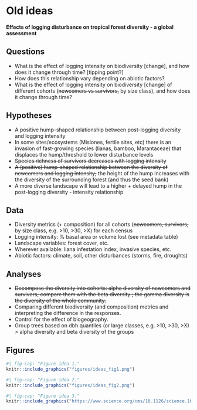 # Old ideas {.unnumbered}

**Effects of logging disturbance on tropical forest diversity - a global assessment**

## Questions

-   What is the effect of logging intensity on biodiversity \[change\], and how does it change through time? \[tipping point?\]
-   How does this relationship vary depending on abiotic factors? 
-   What is the effect of logging intensity on biodiversity \[change\] of different cohorts (~~newcomers vs survivors,~~ by size class), and how does it change through time?

## Hypotheses

-   A positive hump-shaped relationship between post-logging diversity and logging intensity
-   In some sites/ecosystems (Misiones, fertile sites, etc) there is an invasion of fast-growing species (lianas, bamboo, Marantaceae) that displaces the hump/threshold to lower disturbance levels
-   ~~Species richness of survivors decreases with logging intensity~~
-   ~~A (positive) hump-shaped relationship between the diversity of newcomers and logging intensity;~~ the height of the hump increases with the diversity of the surrounding forest (and thus the seed bank)
-   A more diverse landscape will lead to a higher + delayed hump in the post-logging diversity - intensity relationship

## Data

-   Diversity metrics (+ composition) for all cohorts (~~newcomers, survivors,~~ by size class, e.g. \>10, \>30, \>X) for each census
-   Logging intensity: % basal area or volume lost (see metadata table)
-   Landscape variables: forest cover, etc. 
-   Wherever available: liana infestation index, invasive species, etc. 
-   Abiotic factors: climate, soil, other disturbances (storms, fire, droughts)

## Analyses

-   ~~Decompose the diversity into cohorts: alpha diversity of newcomers and survivors; compare them with the beta diversity ; the gamma diversity is the diversity of the whole community.~~ 
-   Comparing different biodiversity (and composition) metrics and interpreting the difference in the responses. 
-   Control for the effect of biogeography. 
-   Group trees based on dbh quantiles (or large classes, e.g. \>10, \>30, \>X) \> alpha diversity and beta diversity of the groups

## Figures

```r
#| fig-cap: "Figure idea 1."
knitr::include_graphics("figures/ideas_fig1.png")
```

```r
#| fig-cap: "Figure idea 2."
knitr::include_graphics("figures/ideas_fig2.png")
```

```r
#| fig-cap: "Figure idea 3."
knitr::include_graphics("https://www.science.org/cms/10.1126/science.1060284/asset/cf9f95ad-db5a-4333-85e8-85fad1f11312/assets/graphic/se4519941002.jpeg")
```
